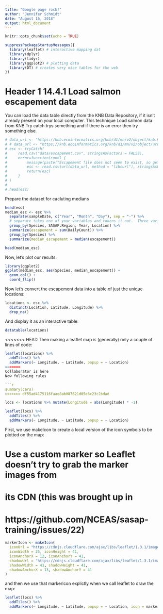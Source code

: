 ```yaml
---
title: "Google page rock!"
author: "Jennifer Schmidt"
date: "August 16, 2018"
output: html_document
---
```


```r
knitr::opts_chunk$set(echo = TRUE)
```

```r
suppressPackageStartupMessages({
  library(leaflet) # interactive mapping dat
  library(dplyr)
  library(tidyr)
  library(ggplot2) # plotting data
  library(DT) # creates very nice tables for the web
})
```


# Header 1  14.4.1 Load salmon escapement data

You can load the data table directly from the KNB Data Repository, if it isn’t already present on your local computer. This technique
Load salmon data from KNB
Try catch trys something and if there is an error then try something else.
```r
# data_url <- "https://knb.ecoinformatics.org/knb/d1/mn/v2/object/knb.92020.1"
# # data_url <- "https://knb.ecoinformatics.org/knb/d1/mn/v2/object/urn%3Auuid%3Af119a05b-bbe7-4aea-93c6-85434dcb1c5e"
# esc <- tryCatch(
#     read.csv("data/escapement.csv", stringsAsFactors = FALSE),
#     error=function(cond) {
#         message(paste("Escapement file does not seem to exist, so get it from the KNB."))
#         esc <- read.csv(url(data_url, method = "libcurl"), stringsAsFactors = FALSE)
#         return(esc)
#     }
# )
# 
# head(esc)
```


Prepare the dataset for cacluting medians
```r
head(esc)
median_esc <- esc %>% 
  separate(sampleDate, c("Year", "Month", "Day"), sep = "-") %>% 
  # separate takes one of your variables and tokens it out.  Three variable year, month, and day.  It is in order.
  group_by(Species, SASAP.Region, Year, Location) %>% 
  summarize(escapement = sum(DailyCount)) %>% 
  group_by(Species) %>% 
  summarize(median_escapement = median(escapement))

head(median_esc)

```
Now, let’s plot our results:
```r
library(ggplot2)
ggplot(median_esc, aes(Species, median_escapement)) +
  geom_col() +
  coord_flip()
```

Now let’s convert the escapement data into a table of just the unique locations:
```r
locations <- esc %>% 
  distinct(Location, Latitude, Longitude) %>% 
  drop_na()
```

And display it as an interactive table:
```r
datatable(locations)
```

<<<<<<< HEAD
Then making a leaflet map is (generally) only a couple of lines of code:
```r
leaflet(locations) %>% 
  addTiles() %>% 
  addMarkers(~ Longitude, ~ Latitude, popup = ~ Location)
=======
Collaborator is here
Now following rules

```r
summary(cars)
>>>>>>> df55ad4175116faae8ab087621d05e6c23c2bdad
```

```r
locs <- locations %>% mutate(Longitude = abs(Longitude) * -1)

leaflet(locs) %>% 
  addTiles() %>% 
  addMarkers(~ Longitude, ~ Latitude, popup = ~ Location)
```

First, we use makeIcon to create a local version of the icon symbols to be plotted on the map:

# Use a custom marker so Leaflet doesn't try to grab the marker images from 
# its CDN (this was brought up in 
# https://github.com/NCEAS/sasap-training/issues/22)

```r
markerIcon <- makeIcon(
  iconUrl = "https://cdnjs.cloudflare.com/ajax/libs/leaflet/1.3.1/images/marker-icon.png",
  iconWidth = 25, iconHeight = 41,
  iconAnchorX = 12, iconAnchorY = 41,
  shadowUrl = "https://cdnjs.cloudflare.com/ajax/libs/leaflet/1.3.1/images/marker-shadow.png",
  shadowWidth = 41, shadowHeight = 41,
  shadowAnchorX = 13, shadowAnchorY = 41
)
```
and then we use that markerIcon explictly when we call leaflet to draw the map:
```r
leaflet(locs) %>% 
  addTiles() %>% 
  addMarkers(~ Longitude, ~ Latitude, popup = ~ Location, icon = markerIcon)
```


